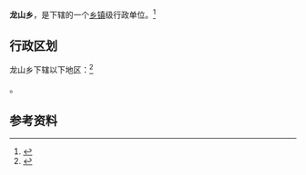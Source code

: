 {{中国乡级行政区|21/12/02/201/000}}

'''龙山乡'''，是{{PRC admin/fullname|21/12/02/201/000|3}}下辖的一个[[乡镇|乡镇]]级行政单位。<ref>{{PRC admin/ref sgc|{{PRC admin/parent|21/12/02/201/000}}}}</ref>

== 行政区划 ==

龙山乡下辖以下地区：<ref>{{PRC admin/ref sgc|21/12/02/201/000}}</ref>

{{PRC admin/children|21/12/02/201/000}}。

== 参考资料 ==

{{reflist}}

{{行政区划小作品}}
{{PRC admin/navcat|21/12/02/201/000}}